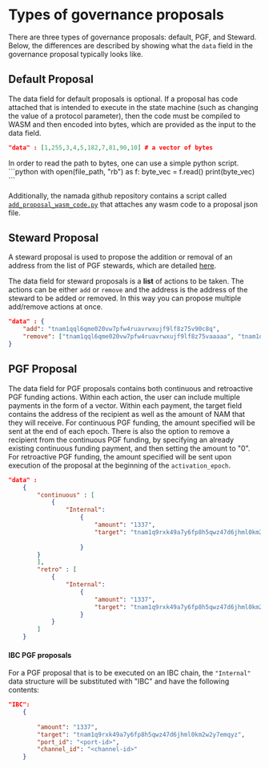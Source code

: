 
# Types of governance proposals

There are three types of governance proposals: default, PGF, and Steward. Below, the differences are described by showing what the `data` field in the governance proposal typically looks like.

## Default Proposal 

The data field for default proposals is optional. If a proposal has code attached that is intended to execute in the state machine (such as changing the value of a protocol parameter), then the code must be compiled to WASM and then encoded into bytes, which are provided as the input to the data field.

```json
"data" : [1,255,3,4,5,182,7,81,90,10] # a vector of bytes
```

<Callout type="info" emoji="">
In order to read the path to bytes, one can use a simple python script.
```python
with open(file_path, "rb") as f:
    byte_vec = f.read()
print(byte_vec)
```

Additionally, the namada github repository contains a script called [`add_proposal_wasm_code.py`](https://github.com/anoma/namada/blob/main/scripts/add_proposal_wasm_code.py) that attaches any wasm code to a proposal json file.
</Callout>

## Steward Proposal

A steward proposal is used to propose the addition or removal of an address from the list of PGF stewards, which are detailed [here](../public-goods-funding/stewards.mdx).

The data field for steward proposals is a **list** of actions to be taken. 
The actions can be either `add` or `remove` and the address is the address of 
the steward to be added or removed. In this way you can propose multiple add/remove actions at once.

```json
"data" : {
    "add": "tnam1qql6qme020vw7pfw4ruavrwxujf9lf8z75v90c8q",
    "remove": ["tnam1qql6qme020vw7pfw4ruavrwxujf9lf8z75vaaaaa", "tnam1qql6qme020vw7pfw4ruavrwxujf9lf8z75vbbbbb"]
}
```

## PGF Proposal

The data field for PGF proposals contains both continuous and retroactive PGF funding actions. 
Within each action, the user can include multiple payments in the form of a vector. 
Within each payment, the target field contains the address of the recipient as well 
as the amount of NAM that they will receive. For continuous PGF funding, the amount 
specified will be sent at the end of each epoch. There is also the option to remove a 
recipient from the continuous PGF funding, by specifying an already existing continuous 
funding payment, and then setting the amount to "0". For retroactive PGF funding, 
the amount specified will be sent upon execution of the proposal at the beginning of the `activation_epoch`.

```json
"data" :
    {
        "continuous" : [
            {
                "Internal": 
                    {
                        "amount": "1337",
                        "target": "tnam1q9rxk49a7y6fp8h5qwz47d6jhml0km2w2y7emqyz"
                        
                    }
        }
        ],
        "retro" : [
            {
                "Internal": 
                    { 
                        "amount": "1337",
                        "target": "tnam1q9rxk49a7y6fp8h5qwz47d6jhml0km2w2y7emqyz"
                    }
            }
        ]
    }
```



#### IBC PGF proposals

For a PGF proposal that is to be executed on an IBC chain, the `"Internal"` data structure will be substituted with "IBC" and have the following contents:

```json
"IBC": 
    {
        
        "amount": "1337",
        "target": "tnam1q9rxk49a7y6fp8h5qwz47d6jhml0km2w2y7emqyz",
        "port_id": "<port-id>",
        "channel_id": "<channel-id>"
    }
```